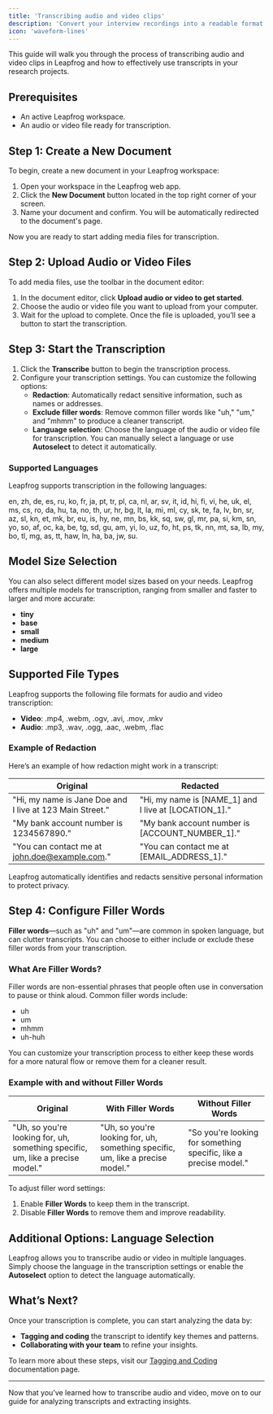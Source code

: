 ```yaml
---
title: 'Transcribing audio and video clips'
description: 'Convert your interview recordings into a readable format'
icon: 'waveform-lines'
---
```


This guide will walk you through the process of transcribing audio and video clips in Leapfrog and how to effectively use transcripts in your research projects.

## Prerequisites

- An active Leapfrog workspace.
- An audio or video file ready for transcription.

## Step 1: Create a New Document

To begin, create a new document in your Leapfrog workspace:

1. Open your workspace in the Leapfrog web app.
2. Click the **New Document** button located in the top right corner of your screen.
3. Name your document and confirm. You will be automatically redirected to the document's page.

Now you are ready to start adding media files for transcription.

## Step 2: Upload Audio or Video Files

To add media files, use the toolbar in the document editor:

1. In the document editor, click **Upload audio or video to get started**.
2. Choose the audio or video file you want to upload from your computer.
3. Wait for the upload to complete. Once the file is uploaded, you’ll see a button to start the transcription.

## Step 3: Start the Transcription

1. Click the **Transcribe** button to begin the transcription process.
2. Configure your transcription settings. You can customize the following options:
   - **Redaction**: Automatically redact sensitive information, such as names or addresses.
   - **Exclude filler words**: Remove common filler words like "uh," "um," and "mhmm" to produce a cleaner transcript.
   - **Language selection**: Choose the language of the audio or video file for transcription. You can manually select a language or use **Autoselect** to detect it automatically.

### Supported Languages

Leapfrog supports transcription in the following languages: 

en, zh, de, es, ru, ko, fr, ja, pt, tr, pl, ca, nl, ar, sv, it, id, hi, fi, vi, he, uk, el, ms, cs, ro, da, hu, ta, no, th, ur, hr, bg, lt, la, mi, ml, cy, sk, te, fa, lv, bn, sr, az, sl, kn, et, mk, br, eu, is, hy, ne, mn, bs, kk, sq, sw, gl, mr, pa, si, km, sn, yo, so, af, oc, ka, be, tg, sd, gu, am, yi, lo, uz, fo, ht, ps, tk, nn, mt, sa, lb, my, bo, tl, mg, as, tt, haw, ln, ha, ba, jw, su.

## Model Size Selection

You can also select different model sizes based on your needs. Leapfrog offers multiple models for transcription, ranging from smaller and faster to larger and more accurate:

- **tiny**
- **base**
- **small**
- **medium**
- **large**

## Supported File Types

Leapfrog supports the following file formats for audio and video transcription:

- **Video**: .mp4, .webm, .ogv, .avi, .mov, .mkv
- **Audio**: .mp3, .wav, .ogg, .aac, .webm, .flac

### Example of Redaction

Here’s an example of how redaction might work in a transcript:

| **Original**                                                      | **Redacted**                                              |
| ------------------------------------------------------------------ | --------------------------------------------------------- |
| "Hi, my name is Jane Doe and I live at 123 Main Street."           | "Hi, my name is [NAME_1] and I live at [LOCATION_1]."     |
| "My bank account number is 1234567890."                            | "My bank account number is [ACCOUNT_NUMBER_1]."           |
| "You can contact me at john.doe@example.com."                      | "You can contact me at [EMAIL_ADDRESS_1]."                |

Leapfrog automatically identifies and redacts sensitive personal information to protect privacy.

## Step 4: Configure Filler Words

**Filler words**—such as "uh" and "um"—are common in spoken language, but can clutter transcripts. You can choose to either include or exclude these filler words from your transcription.

### What Are Filler Words?

Filler words are non-essential phrases that people often use in conversation to pause or think aloud. Common filler words include:
- uh
- um
- mhmm
- uh-huh

You can customize your transcription process to either keep these words for a more natural flow or remove them for a cleaner result.

### Example with and without Filler Words

| **Original**                | **With Filler Words**                                                           | **Without Filler Words**                                                |
| --------------------------- | -------------------------------------------------------------------------------- | ----------------------------------------------------------------------- |
| "Uh, so you're looking for, uh, something specific, um, like a precise model." | "Uh, so you're looking for, uh, something specific, um, like a precise model." | "So you're looking for something specific, like a precise model." |

To adjust filler word settings:
1. Enable **Filler Words** to keep them in the transcript.
2. Disable **Filler Words** to remove them and improve readability.

## Additional Options: Language Selection

Leapfrog allows you to transcribe audio or video in multiple languages. Simply choose the language in the transcription settings or enable the **Autoselect** option to detect the language automatically.

## What’s Next?

Once your transcription is complete, you can start analyzing the data by:
- **Tagging and coding** the transcript to identify key themes and patterns.
- **Collaborating with your team** to refine your insights.

To learn more about these steps, visit our [Tagging and Coding](https://leapfrog.com/docs/coding) documentation page.

---
Now that you’ve learned how to transcribe audio and video, move on to our guide for analyzing transcripts and extracting insights.
